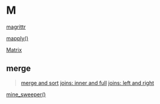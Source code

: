 # M {-}

[magrittr](https://linkedin-learning.pxf.io/rweekly_pipeline)

[mapply()](https://linkedin-learning.pxf.io/mapply)

[Matrix](https://linkedin-learning.pxf.io/rweekly_matrix)

## merge

> [merge and sort](https://linkedin-learning.pxf.io/rweekly_sortmerge)
> [joins: inner and full](https://linkedin-learning.pxf.io/rweekly_innerfull)
> [joins: left and right](https://linkedin-learning.pxf.io/rwkly_leftrightjoin)

[mine_sweeper()](https://linkedin-learning.pxf.io/rweekly_fun)
